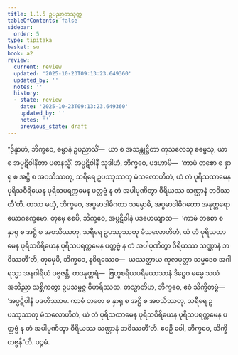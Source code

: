 ```yaml
---
title: 1.1.5 ဥပညာတသုတ္တ
tableOfContents: false
sidebar:
  order: 5
type: tipitaka
basket: su
book: a2
review:
  current: review
  updated: '2025-10-23T09:13:23.649360'
  updated_by: ''
  notes: ''
  history:
  - state: review
    date: '2025-10-23T09:13:23.649360'
    updated_by: ''
    notes: ''
    previous_state: draft
---
```



<ReviewStatus review={frontmatter.review} showDetails={true} />

<HypothesisAnnotation frontmatter={frontmatter} />

<DynamicBreadcrumb />

<Division number="5" book="a2" e="ch" v="15" p="52">

<Paragraph number="14" book="a2">
“ဒွိန္နာဟံ, ဘိက္ခဝေ, ဓမ္မာနံ ဥပညာသိံ—  ယာ စ အသန္တုဋ္ဌိတာ ကုသလေသု ဓမ္မေသု, ယာ စ အပ္ပဋိဝါနိတာ ပဓာနသ္မိံ. အပ္ပဋိဝါနီ သုဒါဟံ, ဘိက္ခဝေ, ပဒဟာမိ—  ‘ကာမံ တစော စ နှာရု စ အဋ္ဌိ စ အဝသိဿတု, သရီရေ ဥပဿုဿတု မံသလောဟိတံ, ယံ တံ ပုရိသထာမေန ပုရိသဝီရိယေန ပုရိသပရက္ကမေန ပတ္တဗ္ဗံ န တံ အပါပုဏိတွာ ဝီရိယဿ သဏ္ဌာနံ ဘဝိဿတီ’တိ. တဿ မယှံ, ဘိက္ခဝေ, အပ္ပမာဒါဓိဂတာ သမ္ဗောဓိ, အပ္ပမာဒါဓိဂတော အနုတ္တရော ယောဂက္ခေမော. တုမှေ စေပိ, ဘိက္ခဝေ, အပ္ပဋိဝါနံ ပဒဟေယျာထ—  ‘ကာမံ တစော စ နှာရု စ အဋ္ဌိ စ အဝသိဿတု, သရီရေ ဥပဿုဿတု မံသလောဟိတံ, ယံ တံ ပုရိသထာမေန ပုရိသဝီရိယေန ပုရိသပရက္ကမေန ပတ္တဗ္ဗံ န တံ အပါပုဏိတွာ ဝီရိယဿ သဏ္ဌာနံ ဘဝိဿတီ’တိ, တုမှေပိ, ဘိက္ခဝေ, နစိရဿေဝ—  ယဿတ္ထာယ ကုလပုတ္တာ သမ္မဒေဝ အဂါရသ္မာ အနဂါရိယံ ပဗ္ဗဇန္တိ, တဒနုတ္တရံ—  ဗြဟ္မစရိယပရိယောသာနံ ဒိဋ္ဌေဝ ဓမ္မေ သယံ အဘိညာ သစ္ဆိကတွာ ဥပသမ္ပဇ္ဇ ဝိဟရိဿထ. တသ္မာတိဟ, ဘိက္ခဝေ, ဧဝံ သိက္ခိတဗ္ဗံ—  ‘အပ္ပဋိဝါနံ ပဒဟိဿာမ. ကာမံ တစော စ နှာရု စ အဋ္ဌိ စ အဝသိဿတု, သရီရေ ဥပဿုဿတု မံသလောဟိတံ, ယံ တံ ပုရိသထာမေန ပုရိသဝီရိယေန ပုရိသပရက္ကမေန ပတ္တဗ္ဗံ န တံ အပါပုဏိတွာ ဝီရိယဿ သဏ္ဌာနံ ဘဝိဿတီ’တိ. ဧဝဉှိ ဝေါ, ဘိက္ခဝေ, သိက္ခိတဗ္ဗန်”တိ.

</Paragraph>
</Division>

<Paragraph number="15" type="center" book="a2">
ပဉ္စမံ.
</Paragraph>